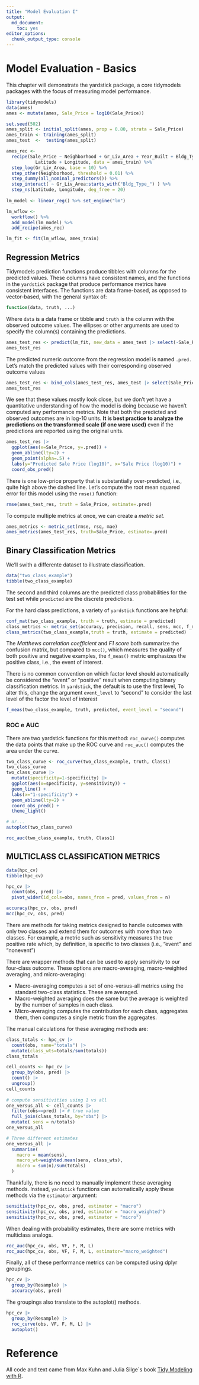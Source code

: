 ```yaml
---
title: "Model Evaluation I"
output: 
  md_document:
    toc: yes
editor_options: 
  chunk_output_type: console
---
```


# Model Evaluation - Basics

This chapter will demonstrate the yardstick package, a core tidymodels packages with the focus of measuring model performance.

```r
library(tidymodels)
data(ames)
ames <- mutate(ames, Sale_Price = log10(Sale_Price))

set.seed(502)
ames_split <- initial_split(ames, prop = 0.80, strata = Sale_Price)
ames_train <- training(ames_split)
ames_test  <-  testing(ames_split)

ames_rec <- 
  recipe(Sale_Price ~ Neighborhood + Gr_Liv_Area + Year_Built + Bldg_Type + 
           Latitude + Longitude, data = ames_train) %>%
  step_log(Gr_Liv_Area, base = 10) %>% 
  step_other(Neighborhood, threshold = 0.01) %>% 
  step_dummy(all_nominal_predictors()) %>% 
  step_interact( ~ Gr_Liv_Area:starts_with("Bldg_Type_") ) %>% 
  step_ns(Latitude, Longitude, deg_free = 20)
  
lm_model <- linear_reg() %>% set_engine("lm")

lm_wflow <- 
  workflow() %>% 
  add_model(lm_model) %>% 
  add_recipe(ames_rec)

lm_fit <- fit(lm_wflow, ames_train)
```

## Regression Metrics

Tidymodels prediction functions produce tibbles with columns for the predicted values. These columns have consistent names, and the functions in the `yardstick` package that produce performance metrics have consistent interfaces. The functions are data frame-based, as opposed to vector-based, with the general syntax of:

```r
function(data, truth, ...)
```

Where `data` is a data frame or tibble and `truth` is the column with the observed outcome values. The ellipses or other arguments are used to specify the column(s) containing the predictions.

```r
ames_test_res <- predict(lm_fit, new_data = ames_test |> select(-Sale_Price))
ames_test_res
```


The predicted numeric outcome from the regression model is named `.pred.` Let’s match the predicted values with their corresponding observed outcome values

```r
ames_test_res <- bind_cols(ames_test_res, ames_test |> select(Sale_Price))
ames_test_res
```

We see that these values mostly look close, but we don’t yet have a quantitative understanding of how the model is doing because we haven’t computed any performance metrics. Note that both the predicted and observed outcomes are in log-10 units. **It is best practice to analyze the predictions on the transformed scale (if one were used)** even if the predictions are reported using the original units.

```r
ames_test_res |> 
  ggplot(aes(x=Sale_Price, y=.pred)) +
  geom_abline(lty=2) +
  geom_point(alpha=.5) +
  labs(y="Predicted Sale Price (log10)", x="Sale Price (log10)") +
  coord_obs_pred()
```


There is one low-price property that is substantially over-predicted, i.e., quite high above the dashed line. Let’s compute the root mean squared error for this model using the `rmse()` function:

```r
rmse(ames_test_res, truth = Sale_Price, estimate=.pred)
```

To compute multiple metrics at once, we can create a _metric set_.

```r
ames_metrics <- metric_set(rmse, rsq, mae)
ames_metrics(ames_test_res, truth=Sale_Price, estimate=.pred)
```

## Binary Classification Metrics

We'll swith a differente dataset to illustrate classification.

```r
data("two_class_example")
tibble(two_class_example)
```

The second and third columns are the predicted class probabilities for the test set while `predicted` are the discrete predictions.

For the hard class predictions, a variety of `yardstick` functions are helpful:

```r
conf_mat(two_class_example, truth = truth, estimate = predicted)
class_metrics <- metric_set(accuracy, precision, recall, sens, mcc, f_meas)
class_metrics(two_class_example,truth = truth, estimate = predicted)

```

The _Matthews correlation coefficient_ and _F1 score_ both summarize the confusion matrix, but compared to `mcc()`, which measures the quality of both positive and negative examples, the `f_meas()` metric emphasizes the positive class, i.e., the event of interest.

There is no common convention on which factor level should automatically be considered the "event" or "positive" result when computing binary classification metrics. In `yardstick`, the default is to use the first level,  To alter this, change the argument `event_level` to "second" to consider the last level of the factor the level of interest

```r
f_meas(two_class_example, truth, predicted, event_level = "second")
```

### ROC e AUC

There are two yardstick functions for this method: `roc_curve()` computes the data points that make up the ROC curve and `roc_auc()` computes the area under the curve.

```r
two_class_curve <- roc_curve(two_class_example, truth, Class1)
two_class_curve
two_class_curve |> 
  mutate(specificity=1-specificity) |> 
  ggplot(aes(x=specificity, y=sensitivity)) +
  geom_line() +
  labs(x="1-specificity") +
  geom_abline(lty=2) +
  coord_obs_pred() +
  theme_light()

# or...
autoplot(two_class_curve)

roc_auc(two_class_example, truth, Class1)
```

## MULTICLASS CLASSIFICATION METRICS

```r
data(hpc_cv)
tibble(hpc_cv)

hpc_cv |> 
  count(obs, pred) |> 
  pivot_wider(id_cols=obs, names_from = pred, values_from = n)
```

```r
accuracy(hpc_cv, obs, pred)
mcc(hpc_cv, obs, pred)
```

There are methods for taking metrics designed to handle outcomes with only two classes and extend them for outcomes with more than two classes. For example, a metric such as sensitivity measures the true positive rate which, by definition, is specific to two classes (i.e., “event” and “nonevent”)

There are wrapper methods that can be used to apply sensitivity to our four-class outcome. These options are macro-averaging, macro-weighted averaging, and micro-averaging:

 - Macro-averaging computes a set of one-versus-all metrics using the standard two-class statistics. These are averaged.
 - Macro-weighted averaging does the same but the average is weighted by the number of samples in each class.
 - Micro-averaging computes the contribution for each class, aggregates them, then computes a single metric from the aggregates.

The manual calculations for these averaging methods are:

```r
class_totals <- hpc_cv |> 
  count(obs, name="totals") |> 
  mutate(class_wts=totals/sum(totals))
class_totals

cell_counts <- hpc_cv |> 
  group_by(obs, pred) |> 
  count() |> 
  ungroup()
cell_counts
  
# compute sensitivities using 1 vs all
one_versus_all <- cell_counts |> 
  filter(obs==pred) |> # true value
  full_join(class_totals, by="obs") |> 
  mutate( sens = n/totals)
one_versus_all

# Three different estimates
one_versus_all |> 
  summarise(
    macro = mean(sens), 
    macro_wt=weighted.mean(sens, class_wts), 
    micro = sum(n)/sum(totals)
  )

```

Thankfully, there is no need to manually implement these averaging methods. Instead, `yardstick` functions can automatically apply these methods via the `estimator` argument:

```r
sensitivity(hpc_cv, obs, pred, estimator = "macro")
sensitivity(hpc_cv, obs, pred, estimator = "macro_weighted")
sensitivity(hpc_cv, obs, pred, estimator = "micro")
```

When dealing with probability estimates, there are some metrics with multiclass analogs.

```r
roc_auc(hpc_cv, obs, VF, F, M, L)
roc_auc(hpc_cv, obs, VF, F, M, L, estimator="macro_weighted")
```

Finally, all of these performance metrics can be computed using dplyr groupings.

```r
hpc_cv |> 
  group_by(Resample) |> 
  accuracy(obs, pred)
```

The groupings also translate to the autoplot() methods.

```r
hpc_cv |> 
  group_by(Resample) |> 
  roc_curve(obs, VF, F, M, L) |> 
  autoplot()
```

# Reference

All code and text came from Max Kuhn and Julia Silge`s book [Tidy Modeling with R](https://www.tmwr.org/performance).
